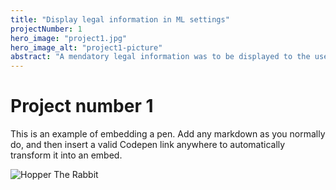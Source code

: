 ```yaml
---
title: "Display legal information in ML settings"
projectNumber: 1
hero_image: "project1.jpg"
hero_image_alt: "project1-picture"
abstract: "A mendatory legal information was to be displayed to the user when setting up a Recommend machine learning model"
---
```



# Project number 1

This is an example of embedding a pen.
Add any markdown as you normally do, and then insert a valid
Codepen link anywhere to automatically transform it into an embed.

![Hopper The Rabbit](./project1.jpg)